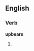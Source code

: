 ==English==

===Verb===
'''upbears'''

# {{third-person singular of|[[upbear]]}}
{{anagrams:en/abeprsu}}